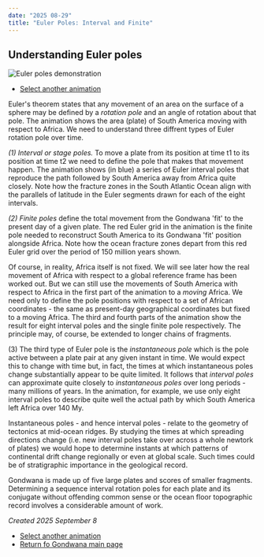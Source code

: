 ```yaml
---
date: "2025 08-29"
title: "Euler Poles: Interval and Finite"
---
```


## Understanding Euler poles

![Euler poles demonstration](./assets/EulerPoles.gif)

* [Select another animation](../animations)

Euler's theorem states that any movement of an area on the surface of a sphere may be defined by a *rotation pole* and an angle of rotation about that pole.  The animation shows the area (plate) of South America moving with respect to Africa. We need to understand three diffrent types of Euler rotation pole over time.

*(1) Interval or stage poles.* To move a plate from its position at time t1 to its position at time t2 we need to define the pole that makes that movement happen.  The animation shows (in blue) a series of Euler interval poles that reproduce the path followed by South America away from Africa quite closely.  Note how the fracture zones in the South Atlantic Ocean align with the parallels of latitude in the Euler segments drawn for each of the eight intervals.

*(2) Finite poles* define the total movement from the Gondwana 'fit' to the present day of a given plate. The red Euler grid in the animation is the finite pole needed to reconstruct South America to its Gondwana 'fit' position alongside Africa. Note how the ocean fracture zones depart from this red Euler grid over the period of 150 million years shown.

Of course, in reality, Africa itself is not fixed.  We will see later how the real movement of Africa with respect to a global reference frame has been worked out. But we can still use the movements of South America with respect to Africa in the first part of the animation to a *moving* Africa.  We need only to define the pole positions with respect to a set of African coordinates - the same as present-day geographical coordinates but fixed to a moving Africa. The third and fourth parts of the animation show the result for eight interval poles and the single finite pole respectively. The principle may, of course, be extended to longer chains of fragments.

(3) The third type of Euler pole is the *instantaneous pole* which is the pole active between a plate pair at any given instant in time.  We would expect this to change with time but, in fact, the times at which instantaneous poles change substantially appear to be quite limited.  It follows that *interval poles* can approximate quite closely to *instantaneous poles* over long periods - many millions of years.  In the animation, for example, we use only eight interval poles to describe quite well the actual path by which South America left Africa over 140 My.  

Instantaneous poles - and hence interval poles - relate to the geometry of tectonics at mid-ocean ridges. By studying the times at which spreading directions change (i.e. new interval poles take over across a whole newtork of plates) we would hope to determine instants at which patterns of continental drift change regionally or even at global scale. Such times could be of stratigraphic importance in the geological record. 

Gondwana is made up of five large plates and scores of smaller fragments.  Determining a sequence interval rotation poles for each plate and its conjugate without offending common sense or the ocean floor topographic record involves a considerable amount of work.

*Created 2025 September 8*

* [Select another animation](../animations)
* [Return fo Gondwana main page](../../gondwana)
